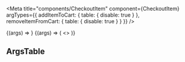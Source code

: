 


<CheckoutItemDescription />

<Meta
  title="components/CheckoutItem"
  component={CheckoutItem}
  argTypes={{
    addItemToCart: {
      table: {
        disable: true
      }
    },
    removeItemFromCart: {
      table: {
        disable: true
      }
    }
  }}
/>

<Canvas>
  <Story
    name="CheckoutItem Single"
    args={{
      name: 'Exclusive Bonsai',
      count: 1,
      price: 100,
      addItemToCart: addItemToCart,
      removeItemFromCart: removeItemFromCart
    }}
  >
    {(args) => <CheckoutItem {...args} />}
  </Story>
  <Story
    name="CheckoutItem Multiple"
    args={{
      name: 'Monstera',
      count: 3,
      price: 250,
      addItemToCart: addItemToCart,
      removeItemFromCart: removeItemFromCart
    }}
  >
    {(args) => (
      <>
        <CheckoutItem {...args} />
        <CheckoutItem {...args} />
      </>
    )}
  </Story>
</Canvas>

## ArgsTable

<ArgsTable of={CheckoutItem} />
